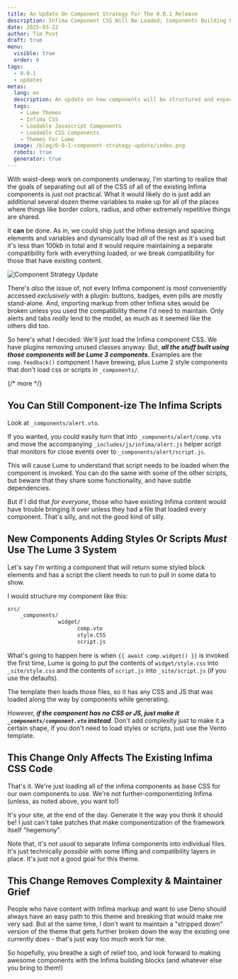```yaml
---
title: An Update On Component Strategy For The 0.0.1 Release
description: Infima Component CSS Will Be Loaded; Components Building On Them Auto-Load.
date: 2025-03-22
author: Tim Post
draft: true
menu:
  visible: true
  order: 0
tags:
  - 0.0.1
  - updates
metas:
  lang: en
  description: An update on how components will be structured and expected in the theme, most notably relaxing the requirement of backfilling all of the Infima components with Lume 3 wrappers.
  tags:
    - Lume Themes
    - Infima CSS
    - Loadable Javascript Components
    - Loadable CSS Components
    - Themes For Lume
  image: /blog/0-0-1-component-strategy-update/index.png
  robots: true
  generator: true
---
```


With waist-deep work on components underway, I'm starting to realize that 
the goals of separating out all of the CSS of all of the existing Infima 
components is just not practical. What it would likely do is just add an 
additional several dozen theme variables to make up for all of the places
where things like border colors, radius, and other extremely repetitive 
things are shared.

It **can** be done. As in, we could ship just the Infima design and spacing
elements and variables and dynamically load _all_ of the rest as it's used
but it's less than 100kb in total and it would require maintaining a separate
compatibility fork with everything loaded, or we break compatibility for 
those that have existing content. 

<img
  class="blog_image"
  src="/blog/0-0-1-component-strategy-update/index.png" 
  alt="Component Strategy Update" 
  title="Let's call this one 'forced simplification'" />

There's _also_ the issue of, not every Infima component is most conveniently 
accessed _exclusively_ with a plugin: buttons, badges, even pills are mostly
stand-alone. And, importing markup from other Infima sites would be broken
unless you used the compatibility theme I'd need to maintain. Only alerts
and tabs _really_ lend to the model, as much as it seemed like the others did too.

So here's what I decided: We'll just load the Infima component CSS. We have 
plugins removing unused classes anyway. But, ***all the stuff built using 
those components will be Lume 3 components.*** Examples are the `comp.feedback()`
component I have brewing, plus Lume 2 style components that don't load css 
or scripts in `_components/`.

{/* more */} 
  
## You Can Still Component-ize The Infima Scripts

Look at `_components/alert.vto`.

If you wanted, you could easily turn that into
`_components/alert/comp.vto` and move the accompanying `_includes/js/infima/alert.js`
helper script that monitors for close events over to `_components/alert/script.js`. 

This will cause Lume to understand that script needs to be loaded when the component 
is invoked. You can do the same with some of the other scripts, but beware that they share
some functionality, and have subtle dependencies.

But if I did that _for everyone_, those who have existing Infima content would have 
trouble bringing it over unless they had a file that loaded every component. That's
silly, and not the good kind of silly.

## New Components Adding Styles Or Scripts ***Must*** Use The Lume 3 System

Let's say I'm writing a component that will return some styled block elements and 
has a script the client needs to run to pull in some data to show.

I would structure my component like this:

```bash
src/
    _components/
                widget/
                      comp.vto
                      style.CSS
                      script.js
```

What's going to happen here is when `{{ await comp.widget() }}` is invoked the first
time, Lume is going to put the contents of `widget/style.css` into `_site/style.css` 
and the contents of `script.js` into `_site/script.js` (if you use the defaults).

The template then loads those files, so it has any CSS and JS that was loaded along 
the way by components while generating.

However, ***if the component has no CSS or JS, just make it `_components/component.vto`
instead***. Don't add complexity just to make it a certain shape, if you don't need to 
load styles or scripts, just use the Vento template.

## This Change Only Affects The Existing Infima CSS Code

That's it. We're just loading all of the infima components as base CSS for our own components
to use. We're not further-componentizing Infima (unless, as noted above, you want to!)

It's your site, at the end of the day. Generate it the way you think it should be! I just
can't take patches that make componentization of the framework itself "hegemony".

Note that, it's not _usual_ to separate Infima components into individual files. It's just 
technically _possible_ with some lifting and compatibility layers in place. It's just not 
a good goal for this theme.

## This Change Removes Complexity & Maintainer Grief

People who have content with Infima markup and want to use Deno should always have an 
easy path to this theme and breaking that would make me very sad. But at the same time,
I don't want to maintain a "stripped down" version of the theme that gets further broken
down the way the existing one currently does - that's just way too much work for me.

So hopefully, you breathe a sigh of relief too, and look forward to making awesome 
components with the Infima building blocks (and whatever else you bring to them!)
